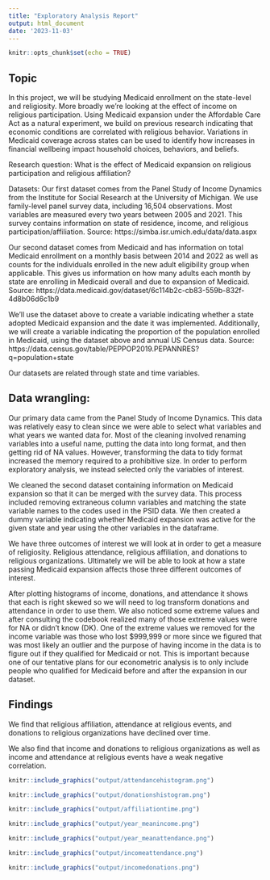 ```yaml
---
title: "Exploratory Analysis Report"
output: html_document
date: '2023-11-03'
---
```


```r
knitr::opts_chunk$set(echo = TRUE)
```

## Topic

In this project, we will be studying Medicaid enrollment on the state-level and religiosity. More broadly we’re looking at the effect of income on religious participation. Using Medicaid expansion under the Affordable Care Act as a natural experiment, we build on previous research indicating that economic conditions are correlated with religious behavior. Variations in Medicaid coverage across states can be used to identify how increases in financial wellbeing impact household choices, behaviors, and beliefs. 

Research question:
What is the effect of Medicaid expansion on religious participation and religious affiliation?

Datasets:
Our first dataset comes from the Panel Study of Income Dynamics from the Institute for Social Research at the University of Michigan. We use family-level panel survey data, including 16,504 observations. Most variables are measured every two years between 2005 and 2021. This survey contains information on state of residence, income, and religious participation/affiliation.
Source: https://simba.isr.umich.edu/data/data.aspx

Our second dataset comes from Medicaid and has information on total Medicaid enrollment on a monthly basis between 2014 and 2022 as well as counts for the individuals enrolled in the new adult eligibility group when applicable. This gives us information on how many adults each month by state are enrolling in Medicaid overall and due to expansion of Medicaid.
Source: https://data.medicaid.gov/dataset/6c114b2c-cb83-559b-832f-4d8b06d6c1b9

We’ll use the dataset above to create a variable indicating whether a state adopted Medicaid expansion and the date it was implemented. Additionally, we will create a variable indicating the proportion of the population enrolled in Medicaid, using the dataset above and annual US Census data.
Source: https://data.census.gov/table/PEPPOP2019.PEPANNRES?q=population+state

Our datasets are related through state and time variables. 

## Data wrangling:

Our primary data came from the Panel Study of Income Dynamics. This data was relatively easy to clean since we were able to select what variables and what years we wanted data for. Most of the cleaning involved renaming variables into a useful name, putting the data into long format, and then getting rid of NA values. However, transforming the data to tidy format increased the memory required to a prohibitive size. In order to perform exploratory analysis, we instead selected only the variables of interest.

We cleaned the second dataset containing information on Medicaid expansion so that it can be merged with the survey data. This process included removing extraneous column variables and matching the state variable names to the codes used in the PSID data. We then created a dummy variable indicating whether Medicaid expansion was active for the given state and year using the other variables in the dataframe.

We have three outcomes of interest we will look at in order to get a measure of religiosity. Religious attendance, religious affiliation, and donations to religious organizations. Ultimately we will be able to look at how a state passing Medicaid expansion affects those three different outcomes of interest. 

After plotting histograms of income, donations, and attendance it shows that each is right skewed so we will need to log transform donations and attendance in order to use them. We also noticed some extreme values and after consulting the codebook realized many of those extreme values were for NA or didn’t know (DK). One of the extreme values we removed for the income variable was those who lost $999,999 or more since we figured that was most likely an outlier and the purpose of having income in the data is to figure out if they qualified for Medicaid or not. This is important because one of our tentative plans for our econometric analysis is to only include people who qualified for Medicaid before and after the expansion in our dataset.


## Findings

We find that religious affiliation, attendance at religious events, and donations to religious organizations have declined over time. 

We also find that income and donations to religious organizations as well as income and attendance at religious events have a weak negative correlation.

```r
knitr::include_graphics("output/attendancehistogram.png")
```
```r
knitr::include_graphics("output/donationshistogram.png")
```

```r
knitr::include_graphics("output/affiliationtime.png")
```
```r
knitr::include_graphics("output/year_meanincome.png")
```
```r
knitr::include_graphics("output/year_meanattendance.png")
```



```r
knitr::include_graphics("output/incomeattendance.png")
```
```r
knitr::include_graphics("output/incomedonations.png")
```


